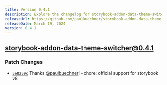 ```yaml
---
title: Version 0.4.1
description: Explore the changelog for storybook-addon-data-theme-switcher version 0.4.1. Learn about the latest features, bug fixes, and improvements.
releaseUrl: https://github.com/paulbuechner/storybook-addon-data-theme-switcher/pull/125
releaseDate: March 19, 2024
version: 0.4.1
---
```


## storybook-addon-data-theme-switcher@0.4.1

### Patch Changes

- [`5e8259c`](https://github.com/paulbuechner/storybook-addon-data-theme-switcher/commit/5e8259c39d901219bdd4cd99273d9bbdde5d883d) Thanks [@paulbuechner](https://github.com/paulbuechner)! - chore: official support for storybook v8
